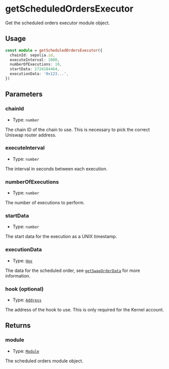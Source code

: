 # getScheduledOrdersExecutor

Get the scheduled orders executor module object.

## Usage

```typescript copy
const module = getScheduledOrdersExecutor({
  chainId: sepolia.id,
  executeInterval: 1000,
  numberOfExecutions: 10,
  startData: 1724184464,
  executionData: '0x123...',
})
```

## Parameters

### chainId

- Type: `number`

The chain ID of the chain to use. This is necessary to pick the correct Uniswap router address.

### executeInterval

- Type: `number`

The interval in seconds between each execution.

### numberOfExecutions

- Type: `number`

The number of executions to perform.

### startData

- Type: `number`

The start data for the execution as a UNIX timestamp.

### executionData

- Type: [`Hex`](https://viem.sh/docs/glossary/types#hex)

The data for the scheduled order, see [`getSwapOrderData`](/module-sdk/modules/scheduled-orders/getSwapOrderData) for more information.

### hook (optional)

- Type: [`Address`](https://viem.sh/docs/glossary/types#address)

The address of the hook to use. This is only required for the Kernel account.

## Returns

### module

- Type: [`Module`](/module-sdk/glossary/types.mdx#module)

The scheduled orders module object.
